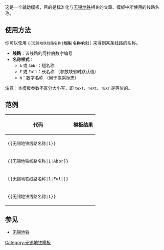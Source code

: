 <includeonly><!-- 在這裡加入模板的保护标识 --></includeonly><noinclude>{{Documentation subpage}}</noinclude>
<!-- 在本行下編輯模板說明 -->
这是一个辅助模板，目的是标准化与[[无锡地铁]]相关的文章、模板中所使用的线路名称。

== 使用方法 ==
你可以使用 <code>&#123;&#123;无锡地铁线路名称|'''线路'''|'''名称样式'''}}</code> 来得到某条线路的名称。

* '''线路'''：该线路的阿拉伯数字编号
* '''名称样式'''：
** <code>A</code> 或 <code>Abbr</code>：短名称 {{无锡地铁线路名称|1|Abbr}}
** <code>F</code> 或 <code>Full</code>：长名称 {{无锡地铁线路名称|1|Full}}（参数缺省时默认值）
** <code>N</code>：数字名称 {{无锡地铁线路名称|1|N}}（用于换乘标志）

注意：本模板参数不区分大小写，即 <code>text</code>、<code>TeXt</code>、<code>TEXT</code> 是等价的。

== 范例 ==
{| class="wikitable"
|-
! 代码 !! 模板结果
|-
| <code><nowiki>{{无锡地铁线路名称|1}}</nowiki></code>
| {{无锡地铁线路名称|1}}
|-
| <code><nowiki>{{无锡地铁线路名称|1|Abbr}}</nowiki></code>
| {{无锡地铁线路名称|1|Abbr}}
|-
| <code><nowiki>{{无锡地铁线路名称|1|Full}}</nowiki></code>
| {{无锡地铁线路名称|1|Full}}
|-
| <code><nowiki>{{无锡地铁线路名称|1}}</nowiki></code>
| {{无锡地铁线路名称|1|N}}
|}

== 参见 ==
* [[无锡地铁]]

<includeonly>
<!-- 本行下加入模板的分类 -->
[[Category:无锡地铁模板]]
</includeonly>